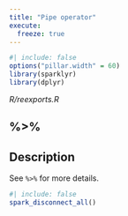 ```yaml
---
title: "Pipe operator"
execute:
  freeze: true
---
```


```r
#| include: false
options("pillar.width" = 60)
library(sparklyr) 
library(dplyr)
```

*R/reexports.R*

## %>%

## Description
 See `%>%` for more details. 











```r
#| include: false
spark_disconnect_all()
```
